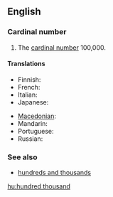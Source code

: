 ==English==

===Cardinal number===
{{enum|ten thousand|million|cardinal number|100,000}}
{{infl|en|numeral|head=[[hundred]] [[thousand]]}}

# {{cardinal}} The [[cardinal number]] 100,000.

====Translations====
{{trans-top|100,000}}
* Finnish: {{t-|fi|satatuhatta}}
* French: {{t|fr|cent-mille|m}}
* Italian: {{t-|it|centomila}}
* Japanese: {{t|ja|十万|tr=jūman|sc=Jpan}}
{{trans-mid}}
* [[Macedonian]]: {{t|mk|сто илјади|tr=sto íljadi|sc=Cyrl}}
* Mandarin: {{t|zh|十万|tr=shíwàn|sc=Hani}}
* Portuguese: {{t|pt|cem mil}}
* Russian: {{t-|ru|сто тысяч|tr=sto týs'ač|sc=Cyrl}}
{{trans-bottom}}

===See also===
* [[hundreds and thousands]]

[[hu:hundred thousand]]
